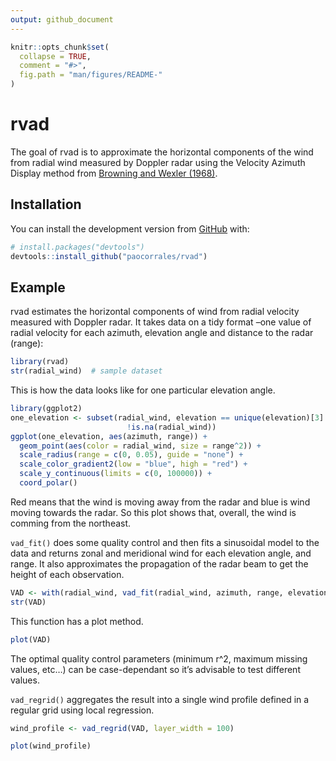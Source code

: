 ```yaml
---
output: github_document
---
```


<!-- README.md is generated from README.Rmd. Please edit that file -->

```r
knitr::opts_chunk$set(
  collapse = TRUE,
  comment = "#>",
  fig.path = "man/figures/README-"
)
```
# rvad

<!-- badges: start -->
<!-- badges: end -->

The goal of rvad is to approximate the horizontal components of the wind from radial wind measured by Doppler radar using the Velocity Azimuth Display method from [Browning and Wexler (1968)](https://journals.ametsoc.org/doi/abs/10.1175/1520-0450%281968%29007%3C0105%3ATDOKPO%3E2.0.CO%3B2).

## Installation

You can install the development version from [GitHub](https://github.com/) with:

<!-- the released version of rvad from [CRAN](https://CRAN.R-project.org) with:

``` r
install.packages("rvad")
```

And --> 

``` r
# install.packages("devtools")
devtools::install_github("paocorrales/rvad")
```

## Example

rvad estimates the horizontal components of wind from radial velocity measured with Doppler radar. It takes data on a tidy format --one value of radial velocity for each azimuth, elevation angle and distance to the radar (range):

```r
library(rvad)
str(radial_wind)  # sample dataset
```

This is how the data looks like for one particular elevation angle.

```r
library(ggplot2)
one_elevation <- subset(radial_wind, elevation == unique(elevation)[3] &
                          !is.na(radial_wind))
ggplot(one_elevation, aes(azimuth, range)) +
  geom_point(aes(color = radial_wind, size = range^2)) +
  scale_radius(range = c(0, 0.05), guide = "none") +
  scale_color_gradient2(low = "blue", high = "red") +
  scale_y_continuous(limits = c(0, 100000)) +
  coord_polar()
```

Red means that the wind is moving away from the radar and blue is wind moving towards the radar. So this plot shows that, overall, the wind is comming from the northeast. 

`vad_fit()` does some quality control and then fits a sinusoidal model to the data and returns zonal and meridional wind for each elevation angle, and range. It also approximates the propagation of the radar beam to get the height of each observation.

```r
VAD <- with(radial_wind, vad_fit(radial_wind, azimuth, range, elevation))
str(VAD)
```

This function has a plot method.

```r
plot(VAD)
```

The optimal quality control parameters (minimum r^2, maximum missing values, etc...) can be case-dependant so it's advisable to test different values.

`vad_regrid()` aggregates the result into a single wind profile defined in a regular grid using local regression.

```r
wind_profile <- vad_regrid(VAD, layer_width = 100)

plot(wind_profile)
```





